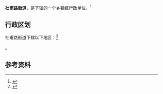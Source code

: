 {{中国乡级行政区|41/01/81/002/000}}

'''杜甫路街道'''，是{{PRC admin/fullname|41/01/81/002/000|3}}下辖的一个[[乡镇|乡镇]]级行政单位。<ref>{{PRC admin/ref sgc|{{PRC admin/parent|41/01/81/002/000}}}}</ref>

== 行政区划 ==

杜甫路街道下辖以下地区：<ref>{{PRC admin/ref sgc|41/01/81/002/000}}</ref>

{{PRC admin/children|41/01/81/002/000}}。

== 参考资料 ==

{{reflist}}

{{行政区划小作品}}
{{PRC admin/navcat|41/01/81/002/000}}